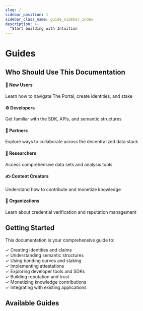```yaml
---
slug: /
sidebar_position: 1
sidebar_class_name: guide_sidebar_index
description: >-
  "Start building with Intuition
---
```



# Guides

## Who Should Use This Documentation

<div style={{ display: 'grid', gridTemplateColumns: 'repeat(auto-fit, minmax(250px, 1fr))', gap: '1rem', marginTop: '1.5rem', marginBottom: '2rem' }}>

<div style={{ border: '1px solid var(--ifm-color-emphasis-300)', borderRadius: '8px', padding: '1rem', backgroundColor: 'var(--ifm-background-color)' }}>
<h4 style={{ marginTop: 0, marginBottom: '0.5rem', color: 'var(--ifm-color-primary)' }}>👤 New Users</h4>
<p style={{ margin: 0, fontSize: '0.9rem', color: 'var(--ifm-color-emphasis-700)' }}>
Learn how to navigate The Portal, create identities, and stake
</p>
</div>

<div style={{ border: '1px solid var(--ifm-color-emphasis-300)', borderRadius: '8px', padding: '1rem', backgroundColor: 'var(--ifm-background-color)' }}>
<h4 style={{ marginTop: 0, marginBottom: '0.5rem', color: 'var(--ifm-color-primary)' }}>⚙️ Developers</h4>
<p style={{ margin: 0, fontSize: '0.9rem', color: 'var(--ifm-color-emphasis-700)' }}>
Get familiar with the SDK, APIs, and semantic structures
</p>
</div>

<div style={{ border: '1px solid var(--ifm-color-emphasis-300)', borderRadius: '8px', padding: '1rem', backgroundColor: 'var(--ifm-background-color)' }}>
<h4 style={{ marginTop: 0, marginBottom: '0.5rem', color: 'var(--ifm-color-primary)' }}>🤝 Partners</h4>
<p style={{ margin: 0, fontSize: '0.9rem', color: 'var(--ifm-color-emphasis-700)' }}>
Explore ways to collaborate across the decentralized data stack
</p>
</div>

<div style={{ border: '1px solid var(--ifm-color-emphasis-300)', borderRadius: '8px', padding: '1rem', backgroundColor: 'var(--ifm-background-color)' }}>
<h4 style={{ marginTop: 0, marginBottom: '0.5rem', color: 'var(--ifm-color-primary)' }}>🔬 Researchers</h4>
<p style={{ margin: 0, fontSize: '0.9rem', color: 'var(--ifm-color-emphasis-700)' }}>
Access comprehensive data sets and analysis tools
</p>
</div>

<div style={{ border: '1px solid var(--ifm-color-emphasis-300)', borderRadius: '8px', padding: '1rem', backgroundColor: 'var(--ifm-background-color)' }}>
<h4 style={{ marginTop: 0, marginBottom: '0.5rem', color: 'var(--ifm-color-primary)' }}>✍️ Content Creators</h4>
<p style={{ margin: 0, fontSize: '0.9rem', color: 'var(--ifm-color-emphasis-700)' }}>
Understand how to contribute and monetize knowledge
</p>
</div>

<div style={{ border: '1px solid var(--ifm-color-emphasis-300)', borderRadius: '8px', padding: '1rem', backgroundColor: 'var(--ifm-background-color)' }}>
<h4 style={{ marginTop: 0, marginBottom: '0.5rem', color: 'var(--ifm-color-primary)' }}>🏢 Organizations</h4>
<p style={{ margin: 0, fontSize: '0.9rem', color: 'var(--ifm-color-emphasis-700)' }}>
Learn about credential verification and reputation management
</p>
</div>

</div>

## Getting Started

This documentation is your comprehensive guide to:

<div style={{ display: 'grid', gridTemplateColumns: 'repeat(auto-fit, minmax(200px, 1fr))', gap: '0.75rem', marginTop: '1rem', marginBottom: '2rem' }}>

<div style={{ display: 'flex', alignItems: 'center', gap: '0.5rem' }}>
<span style={{ color: 'var(--ifm-color-primary)', fontSize: '1.2rem' }}>✓</span>
<span style={{ fontSize: '0.9rem' }}>Creating identities and claims</span>
</div>

<div style={{ display: 'flex', alignItems: 'center', gap: '0.5rem' }}>
<span style={{ color: 'var(--ifm-color-primary)', fontSize: '1.2rem' }}>✓</span>
<span style={{ fontSize: '0.9rem' }}>Understanding semantic structures</span>
</div>

<div style={{ display: 'flex', alignItems: 'center', gap: '0.5rem' }}>
<span style={{ color: 'var(--ifm-color-primary)', fontSize: '1.2rem' }}>✓</span>
<span style={{ fontSize: '0.9rem' }}>Using bonding curves and staking</span>
</div>

<div style={{ display: 'flex', alignItems: 'center', gap: '0.5rem' }}>
<span style={{ color: 'var(--ifm-color-primary)', fontSize: '1.2rem' }}>✓</span>
<span style={{ fontSize: '0.9rem' }}>Implementing attestations</span>
</div>

<div style={{ display: 'flex', alignItems: 'center', gap: '0.5rem' }}>
<span style={{ color: 'var(--ifm-color-primary)', fontSize: '1.2rem' }}>✓</span>
<span style={{ fontSize: '0.9rem' }}>Exploring developer tools and SDKs</span>
</div>

<div style={{ display: 'flex', alignItems: 'center', gap: '0.5rem' }}>
<span style={{ color: 'var(--ifm-color-primary)', fontSize: '1.2rem' }}>✓</span>
<span style={{ fontSize: '0.9rem' }}>Building reputation and trust</span>
</div>

<div style={{ display: 'flex', alignItems: 'center', gap: '0.5rem' }}>
<span style={{ color: 'var(--ifm-color-primary)', fontSize: '1.2rem' }}>✓</span>
<span style={{ fontSize: '0.9rem' }}>Monetizing knowledge contributions</span>
</div>

<div style={{ display: 'flex', alignItems: 'center', gap: '0.5rem' }}>
<span style={{ color: 'var(--ifm-color-primary)', fontSize: '1.2rem' }}>✓</span>
<span style={{ fontSize: '0.9rem' }}>Integrating with existing applications</span>
</div>

</div>

## Available Guides

<ProductSection></ProductSection>

<head>
  <title>Guides</title>
  <meta
    name="description"
    content="Start building on Intuition."
  />
</head>
